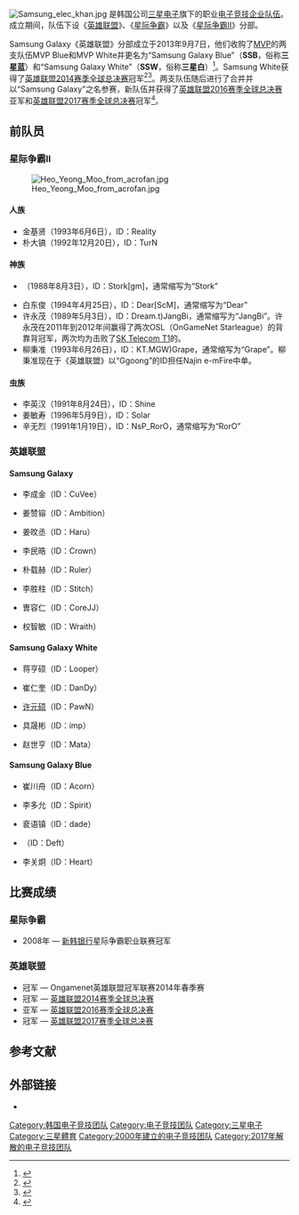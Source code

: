 {{Prose|time=2020-07-03T06:19:50+00:00}}
{{NoteTA
|G1=Games
|G2=LOL
}}

{{About|三星注资的电子竞技俱乐部|同名手机品牌|Samsung Galaxy|其被收购后更名的电子竞技俱乐部|Gen.G}}

{{Infobox sports team
| name         = Samsung Galaxy
| short_name   = SSG
| logo         = File:Samsung Galaxy.png
| logo_size    = 150px
| alt          =
| caption      =
| location     = {{KOR}}
| division     = 《[[英雄联盟|英雄联盟]]》<br>《[[星际争霸系列|星际争霸]]》<br>《[[星际争霸II|星际争霸II]]》
| founded      = 2013年
| folded       = 2017年
| manager      =
| partners     = [[三星电子|三星电子]]
| sport_label  =
| sport        =
| website      = {{Official URL}}
| footnotes    =
| fanclub      =
}}
[[Image:Samsung_elec_khan.jpg|thumb]]
{{vgname2|Samsung Galaxy|ko=삼성 갤럭시|简称'''SSG'''}}是韩国公司[[三星电子|三星电子]]旗下的职业[[电子竞技|电子竞技]][[企业队|企业队伍]]。成立期间，队伍下设《[[英雄联盟|英雄联盟]]》、《[[星际争霸系列|星际争霸]]》以及《[[星际争霸II|星际争霸II]]》分部。

Samsung Galaxy《英雄联盟》分部成立于2013年9月7日，他们收购了[[MVP_(电子竞技)|MVP]]的两支队伍MVP Blue和MVP White并更名为“Samsung Galaxy Blue”（'''SSB'''，俗称'''三星蓝'''）和“Samsung Galaxy White”（'''SSW'''，俗称'''三星白'''）<ref>{{Cite news |title=삼성전자, 갤럭시 프로게임단으로 새출발 |url=http://sports.news.naver.com/sports/index.nhn?category=e_sports&ctg=news&mod=read&office_id=439&article_id=0000000310 |publisher=This Is Game |date=2013-09-07 |accessdate=2020-07-03 |archive-date=2016-02-15 |archive-url=https://web.archive.org/web/20160215055015/http://sports.news.naver.com/sports/index.nhn?category=e_sports |dead-url=no }}</ref>。Samsung White获得了[[英雄联盟2014赛季全球总决赛|英雄联盟2014赛季全球总决赛]]冠军<ref>{{cite news |title=Side by side comparison of 2014 World Champions Samsung White versus 2015 SK Telecom T1 |url=https://dotesports.com/league-of-legends/news/side-by-side-comparison-of-2014-world-champions-samsung-white-versus-2015-sk-tel-6900 |accessdate=2019-08-04 |work=Dot Esports |date=2015-10-22 |archive-date=2019-08-04 |archive-url=https://web.archive.org/web/20190804055440/https://dotesports.com/league-of-legends/news/side-by-side-comparison-of-2014-world-champions-samsung-white-versus-2015-sk-tel-6900 |dead-url=no }}</ref><ref>{{cite news |title=One of these things is not like the others: Samsung's unlikely Worlds appearance |url=https://www.thescoreesports.com/lol/news/10247-one-of-these-things-is-not-like-the-others-samsung-s-unlikely-worlds-appearance |accessdate=2019-08-04 |work=theScore esports |date=2016-09-19 |language=en |archive-date=2019-08-04 |archive-url=https://web.archive.org/web/20190804055440/https://www.thescoreesports.com/lol/news/10247-one-of-these-things-is-not-like-the-others-samsung-s-unlikely-worlds-appearance |dead-url=no }}</ref>。两支队伍随后进行了合并并以“Samsung Galaxy”之名参赛，新队伍并获得了[[英雄联盟2016赛季全球总决赛|英雄联盟2016赛季全球总决赛]]亚军和[[英雄联盟2017赛季全球总决赛|英雄联盟2017赛季全球总决赛]]冠军<ref name="2016 LoL Championship finals">{{cite web|last1=Lam|first1=Kien|title=SK Telecom T1 wins World Championship again|url=http://eu.lolesports.com/en/articles/sk-telecom-t1-wins-world-championship-again|website=LoL eSports|publisher=Riot Games|accessdate=2016-10-30|archive-date=2016-10-31|archive-url=https://web.archive.org/web/20161031024809/http://eu.lolesports.com/en/articles/sk-telecom-t1-wins-world-championship-again|dead-url=no}}</ref>。

==前队员==
===星际争霸II===
[[File:Heo_Yeong_Moo_from_acrofan.jpg|thumb]]
====人族====
*金基贤（1993年6月6日），ID：Reality
*朴大镐（1992年12月20日），ID：TurN

====神族====
*{{le|宋炳具|Song Byung-gu}}（1988年8月3日），ID：Stork[gm]，通常缩写为“Stork”
*白东俊（1994年4月25日），ID：Dear[ScM]，通常缩写为“Dear”
*许永茂（1989年5月3日），ID：Dream.t)JangBi，通常缩写为“JangBi”。许永茂在2011年到2012年间赢得了两次OSL（OnGameNet Starleague）的背靠背冠军，两次均为击败了[[SK_Telecom_T1|SK Telecom T1]]的{{le|郑明壎|Jung Myung-hoon}}。
*柳秉准（1993年6月26日），ID：KT.MGW)Grape，通常缩写为“Grape”。柳秉准现在于《英雄联盟》以“Ggoong”的ID担任Najin e-mFire中单。

====虫族====
*李英汉（1991年8月24日），ID：Shine
*姜敏寿（1996年5月9日），ID：Solar
*辛无烈（1991年1月19日），ID：NsP_RorO，通常缩写为“RorO”

===英雄联盟===
====Samsung Galaxy====
* {{flagicon|South Korea}} 李成金（ID：CuVee）
* {{flagicon|South Korea}} 姜赞镕（ID：Ambition）
* {{flagicon|South Korea}} 姜旼丞（ID：Haru）
* {{flagicon|South Korea}} 李民晧（ID：Crown）
* {{flagicon|South Korea}} 朴载赫（ID：Ruler）
* {{flagicon|South Korea}} 李胜柱（ID：Stitch）
* {{flagicon|South Korea}} 曺容仁（ID：CoreJJ）
* {{flagicon|South Korea}} 权智敏（ID：Wraith）

====Samsung Galaxy White====
* {{flagicon|South Korea}} 蒋亨硕（ID：Looper）
* {{flagicon|South Korea}} 崔仁奎（ID：DanDy）
* {{flagicon|South Korea}} [[许元硕|许元硕]]（ID：PawN）
* {{flagicon|South Korea}} 具晟彬（ID：imp）
* {{flagicon|South Korea}} 赵世亨（ID：Mata）

====Samsung Galaxy Blue====
* {{flagicon|South Korea}} 崔川舟（ID：Acorn）
* {{flagicon|South Korea}} 李多允（ID：Spirit）
* {{flagicon|South Korea}} 裵语镇（ID：dade）
* {{flagicon|South Korea}} {{le|金赫奎|Deft (gamer)}}（ID：Deft）
* {{flagicon|South Korea}} 李关炯（ID：Heart）

==比赛成绩==
===星际争霸===
* 2008年 — [[新韩银行|新韩银行]]星际争霸职业联赛冠军

===英雄联盟===
* 冠军 — Ongamenet英雄联盟冠军联赛2014年春季赛
* 冠军 — [[英雄联盟2014赛季全球总决赛|英雄联盟2014赛季全球总决赛]]
* 亚军 — [[英雄联盟2016赛季全球总决赛|英雄联盟2016赛季全球总决赛]]
* 冠军 — [[英雄联盟2017赛季全球总决赛|英雄联盟2017赛季全球总决赛]]

==参考文献==
{{reflist}}

==外部链接==
*{{official website}}

{{S-start}}
{{S-ach}}
{{Succession box
 | title  = [[英雄联盟全球总决赛|英雄联盟全球总决赛]]冠军
 | years  = [[英雄联盟2014赛季全球总决赛|2014年]]
 | with   =
 | before = [[T1_(電競隊伍)|SK Telecom T1]]
 | after  = [[T1_(電競隊伍)|SK Telecom T1]]
}}
{{Succession box
 | title  = [[英雄联盟韩国冠军联赛|英雄联盟韩国冠军联赛]]冠军
 | years  = 2014年春季赛
 | with   =
 | before = [[T1_(電競隊伍)|SK Telecom T1]]
 | after  = [[KT_Rolster|KT Rolster Arrows]]
}}
{{Succession box
 | title  = [[英雄联盟全球总决赛|英雄联盟全球总决赛]]冠军
 | years  = [[英雄联盟2017赛季全球总决赛|2017年]]
 | with   =
 | before = [[T1_(電競隊伍)|SK Telecom T1]]
 | after  = [[IG电子竞技俱乐部|Invictus Gaming]]
}}
{{S-end}}
{{英雄联盟韩国冠军联赛}}
{{三星电子}}
[[Category:韩国电子竞技团队|Category:韩国电子竞技团队]]
[[Category:电子竞技团队|Category:电子竞技团队]]
[[Category:三星电子|Category:三星电子]]
[[Category:三星體育|Category:三星體育]]
[[Category:2000年建立的电子竞技团队|Category:2000年建立的电子竞技团队]]
[[Category:2017年解散的电子竞技团队|Category:2017年解散的电子竞技团队]]
